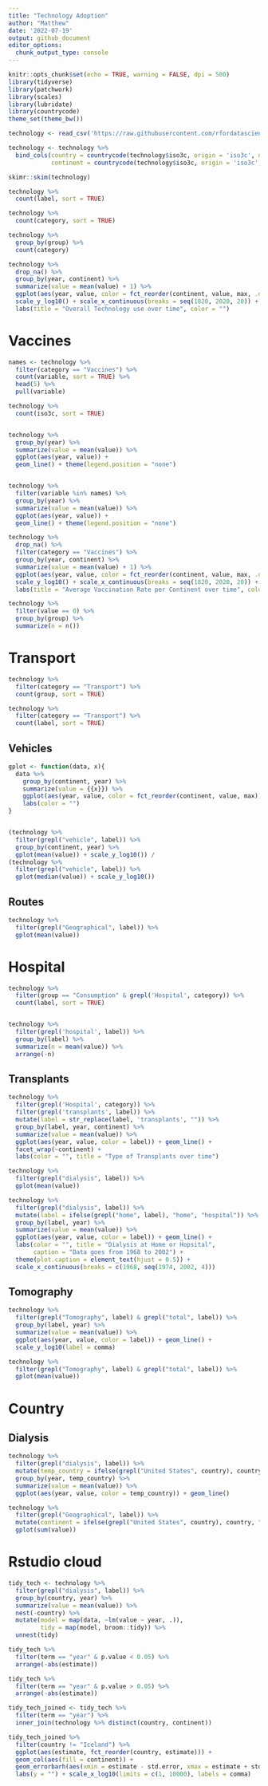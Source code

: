 ```yaml
---
title: "Technology Adoption"
author: "Matthew"
date: '2022-07-19'
output: github_document
editor_options: 
  chunk_output_type: console
---
```


```r
knitr::opts_chunk$set(echo = TRUE, warning = FALSE, dpi = 500)
library(tidyverse)
library(patchwork)
library(scales)
library(lubridate)
library(countrycode)
theme_set(theme_bw())
```


```r
technology <- read_csv('https://raw.githubusercontent.com/rfordatascience/tidytuesday/master/data/2022/2022-07-19/technology.csv')

technology <- technology %>% 
  bind_cols(country = countrycode(technology$iso3c, origin = 'iso3c', destination = 'country.name'),
            continent = countrycode(technology$iso3c, origin = 'iso3c', destination = 'continent'))
```


```r
skimr::skim(technology)
```



```r
technology %>% 
  count(label, sort = TRUE)

technology %>% 
  count(category, sort = TRUE)

technology %>% 
  group_by(group) %>% 
  count(category)
```



```r
technology %>%  
  drop_na() %>% 
  group_by(year, continent) %>% 
  summarize(value = mean(value) + 1) %>% 
  ggplot(aes(year, value, color = fct_reorder(continent, value, max, .desc = TRUE))) + geom_line() +
  scale_y_log10() + scale_x_continuous(breaks = seq(1820, 2020, 20)) + 
  labs(title = "Overall Technology use over time", color = "")
```




# Vaccines
```r
names <- technology %>% 
  filter(category == "Vaccines") %>% 
  count(variable, sort = TRUE) %>% 
  head(5) %>% 
  pull(variable)

technology %>% 
  count(iso3c, sort = TRUE)


technology %>%
  group_by(year) %>% 
  summarize(value = mean(value)) %>% 
  ggplot(aes(year, value)) +
  geom_line() + theme(legend.position = "none")


technology %>%
  filter(variable %in% names) %>% 
  group_by(year) %>% 
  summarize(value = mean(value)) %>% 
  ggplot(aes(year, value)) +
  geom_line() + theme(legend.position = "none")
```



```r
technology %>%  
  drop_na() %>% 
  filter(category == "Vaccines") %>% 
  group_by(year, continent) %>% 
  summarize(value = mean(value) + 1) %>% 
  ggplot(aes(year, value, color = fct_reorder(continent, value, max, .desc = TRUE))) + geom_line() +
  scale_y_log10() + scale_x_continuous(breaks = seq(1820, 2020, 20)) + 
  labs(title = "Average Vaccination Rate per Continent over time", color = "")
```



```r
technology %>% 
  filter(value == 0) %>% 
  group_by(group) %>% 
  summarize(n = n())
```


# Transport
```r
technology %>% 
  filter(category == "Transport") %>% 
  count(group, sort = TRUE)

technology %>% 
  filter(category == "Transport") %>% 
  count(label, sort = TRUE)
```


## Vehicles
```r
gplot <- function(data, x){
  data %>% 
    group_by(continent, year) %>% 
    summarize(value = {{x}}) %>% 
    ggplot(aes(year, value, color = fct_reorder(continent, value, max))) + geom_line() +
    labs(color = "")
}


(technology %>% 
  filter(grepl("vehicle", label)) %>% 
  group_by(continent, year) %>% 
  gplot(mean(value)) + scale_y_log10()) /
(technology %>% 
  filter(grepl("vehicle", label)) %>% 
  gplot(median(value)) + scale_y_log10())
```


## Routes
```r
technology %>% 
  filter(grepl("Geographical", label)) %>% 
  gplot(mean(value))
```



# Hospital
```r
technology %>% 
  filter(group == "Consumption" & grepl('Hospital', category)) %>% 
  count(label, sort = TRUE) 


technology %>% 
  filter(grepl('hospital', label)) %>% 
  group_by(label) %>% 
  summarize(n = mean(value)) %>% 
  arrange(-n)
```


## Transplants
```r
technology %>% 
  filter(grepl('Hospital', category)) %>% 
  filter(grepl('transplants', label)) %>% 
  mutate(label = str_replace(label, 'transplants', "")) %>% 
  group_by(label, year, continent) %>% 
  summarize(value = mean(value)) %>% 
  ggplot(aes(year, value, color = label)) + geom_line() +
  facet_wrap(~continent) +
  labs(color = "", title = "Type of Transplants over time")
```


```r
technology %>% 
  filter(grepl("dialysis", label)) %>% 
  gplot(mean(value))

technology %>% 
  filter(grepl("dialysis", label)) %>% 
  mutate(label = ifelse(grepl("home", label), "home", "hospital")) %>% 
  group_by(label, year) %>% 
  summarize(value = mean(value)) %>% 
  ggplot(aes(year, value, color = label)) + geom_line() +
  labs(color = "", title = "Dialysis at Home or Hopsital", 
       caption = "Data goes from 1968 to 2002") + 
  theme(plot.caption = element_text(hjust = 0.5)) +
  scale_x_continuous(breaks = c(1968, seq(1974, 2002, 4)))
```


## Tomography
```r
technology %>% 
  filter(grepl("Tomography", label) & grepl("total", label)) %>% 
  group_by(label, year) %>% 
  summarize(value = mean(value)) %>% 
  ggplot(aes(year, value, color = label)) + geom_line() +
  scale_y_log10(label = comma)

technology %>% 
  filter(grepl("Tomography", label) & grepl("total", label)) %>% 
  gplot(mean(value))
```



# Country
## Dialysis
```r
technology %>% 
  filter(grepl("dialysis", label)) %>% 
  mutate(temp_country = ifelse(grepl("United States", country), country, "All Other")) %>%
  group_by(year, temp_country) %>% 
  summarize(value = mean(value)) %>% 
  ggplot(aes(year, value, color = temp_country)) + geom_line()
```


```r
technology %>% 
  filter(grepl("Geographical", label)) %>%  
  mutate(continent = ifelse(grepl("United States", country), country, "All Other")) %>%
  gplot(sum(value))
```


# Rstudio cloud
```r
tidy_tech <- technology %>% 
  filter(grepl("dialysis", label)) %>% 
  group_by(country, year) %>% 
  summarize(value = mean(value)) %>% 
  nest(-country) %>% 
  mutate(model = map(data, ~lm(value ~ year, .)),
         tidy = map(model, broom::tidy)) %>% 
  unnest(tidy)

tidy_tech %>% 
  filter(term == "year" & p.value < 0.05) %>% 
  arrange(-abs(estimate))

tidy_tech %>% 
  filter(term == "year" & p.value > 0.05) %>% 
  arrange(-abs(estimate)) 
```



```r
tidy_tech_joined <- tidy_tech %>% 
  filter(term == "year") %>% 
  inner_join(technology %>% distinct(country, continent)) 

tidy_tech_joined %>% 
  filter(country != "Iceland") %>% 
  ggplot(aes(estimate, fct_reorder(country, estimate))) +
  geom_col(aes(fill = continent)) + 
  geom_errorbarh(aes(xmin = estimate - std.error, xmax = estimate + std.error)) +
  labs(y = "") + scale_x_log10(limits = c(1, 10000), labels = comma)
```

